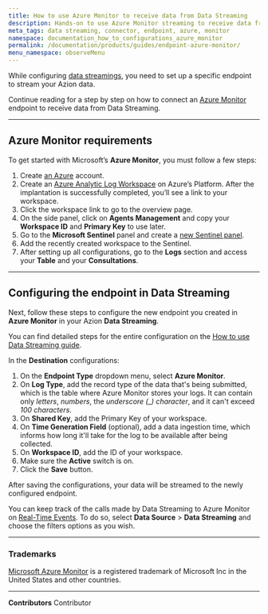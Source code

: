 ```yaml
---
title: How to use Azure Monitor to receive data from Data Streaming
description: Hands-on to use Azure Monitor streaming to receive data from Azion Data Streaming.
meta_tags: data streaming, connector, endpoint, azure, monitor
namespace: documentation_how_to_configurations_azure_monitor
permalink: /documentation/products/guides/endpoint-azure-monitor/
menu_namespace: observeMenu
---
```


While configuring [data streamings](/en/documentation/products/data-streaming/), you need to set up a specific endpoint to stream your Azion data.

Continue reading for a step by step on how to connect an [Azure Monitor](https://azure.microsoft.com/en-us/free/) endpoint to receive data from Data Streaming.

---

## Azure Monitor requirements

To get started with Microsoft’s **Azure Monitor**, you must follow a few steps:

1. Create [an Azure](https://azure.microsoft.com/en-us/free/) account.
2. Create an [Azure Analytic Log Workspace](https://portal.azure.com/#view/HubsExtension/BrowseResource/resourceType/Microsoft.OperationalInsights%2Fworkspaces) on Azure’s Platform. After the implantation is successfully completed, you’ll see a link to your workspace.
3. Click the workspace link to go to the overview page.
4. On the side panel, click on **Agents Management** and copy your **Workspace ID** and **Primary Key** to use later.
5. Go to the **Microsoft Sentinel** panel and create a [new Sentinel panel](https://portal.azure.com/#view/HubsExtension/BrowseResource/resourceType/microsoft.securityinsightsarg%2Fsentinel).
6. Add the recently created workspace to the Sentinel.
7. After setting up all configurations, go to the **Logs** section and access your **Table** and your **Consultations**.

---

## Configuring the endpoint in Data Streaming

Next, follow these steps to configure the new endpoint you created in **Azure Monitor** in your Azion **Data Streaming**.

You can find detailed steps for the entire configuration on the [How to use Data Streaming guide](/en/documentation/products/guides/use-data-streaming/).

In the **Destination** configurations:

1. On the **Endpoint Type** dropdown menu, select **Azure Monitor**.
2. On **Log Type**, add the record type of the data that's being submitted, which is the table where Azure Monitor stores your logs. It can contain only *letters*, *numbers*, the *underscore (_) character*, and it can't exceed *100 characters*.
3. On **Shared Key**, add the Primary Key of your workspace.
4. On **Time Generation Field** (optional), add a data ingestion time, which informs how long it'll take for the log to be available after being collected.
5. On **Workspace ID**, add the ID of your workspace.
6. Make sure the **Active** switch is on.
7. Click the **Save** button.

After saving the configurations, your data will be streamed to the newly configured endpoint.

You can keep track of the calls made by Data Streaming to Azure Monitor on [Real-Time Events](/en/documentation/products/real-time-events/). To do so, select **Data Source** > **Data Streaming** and choose the filters options as you wish.

---

### Trademarks

[Microsoft Azure Monitor](https://www.microsoft.com/en-us/legal/intellectualproperty/Trademarks/) is a registered trademark of Microsoft Inc in the United States and other countries.



---


**Contributors** <ContributorList>Contributor</ContributorList>

